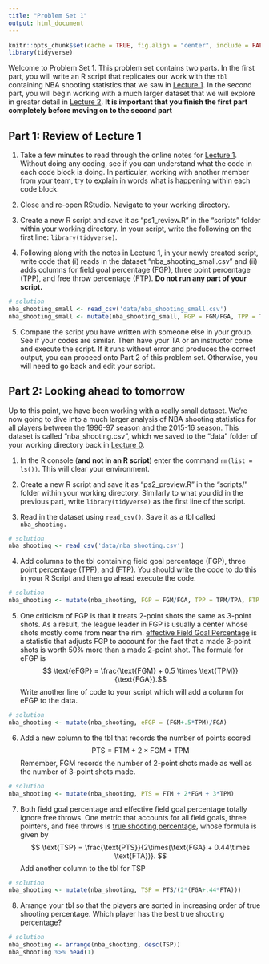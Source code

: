 ```yaml
---
title: "Problem Set 1"
output: html_document
---
```


```r
knitr::opts_chunk$set(cache = TRUE, fig.align = "center", include = FALSE) # set include = TRUE to see solutions in knitted RMarkdown
library(tidyverse)
```

Welcome to Problem Set 1. This problem set contains two parts. In the first part, you will write an R script that replicates our work with the `tbl` containing NBA shooting statistics that we saw in [Lecture 1](lecture1.html). In the second part, you will begin working with a much larger dataset that we will explore in greater detail in [Lecture 2](lecture2.html). **It is important that you finish the first part completely before moving on to the second part**

## Part 1: Review of Lecture 1

1. Take a few minutes to read through the online notes for [Lecture 1](lecture1.html). Without doing any coding, see if you can understand what the code in each code block is doing. In particular, working with another member from your team, try to explain in words what is happening within each code block.

2. Close and re-open RStudio. Navigate to your working directory.

3. Create a new R script and save it as "ps1_review.R" in the "scripts" folder within your working directory. In your script, write the following on the first line: `library(tidyverse)`.

4. Following along with the notes in Lecture 1, in your newly created script, write code that (i) reads in the dataset "nba_shooting_small.csv" and (ii) adds columns for field goal percentage (FGP), three point percentage (TPP), and free throw percentage (FTP). **Do not run any part of your script.**

```r
# solution
nba_shooting_small <- read_csv('data/nba_shooting_small.csv')
nba_shooting_small <- mutate(nba_shooting_small, FGP = FGM/FGA, TPP = TPM/TPA, FTP = FTM/FTA)
```

5. Compare the script you have written with someone else in your group. See if your codes are similar. Then have your TA or an instructor come and execute the script. If it runs without error and produces the correct output, you can proceed onto Part 2 of this problem set. Otherwise, you will need to go back and edit your script.

## Part 2: Looking ahead to tomorrow

Up to this point, we have been working with a really small dataset. We're now going to dive into a much larger analysis of NBA shooting statistics for all players between the 1996-97 season and the 2015-16 season. This dataset is called "nba_shooting.csv", which we saved to the "data" folder of your working directory back in [Lecture 0](lecture0.html).

1. In the R console (**and not in an R script**) enter the command `rm(list = ls())`. This will clear your environment.

2. Create a new R script and save it as "ps2_preview.R" in the "scripts/" folder within your working directory. Similarly to what you did in the previous part, write `library(tidyverse)` as the first line of the script.

3. Read in the dataset using `read_csv()`. Save it as a tbl called `nba_shooting.`

```r
# solution
nba_shooting <- read_csv('data/nba_shooting.csv')
```

4. Add columns to the tbl containing field goal percentage (FGP), three point percentage (TPP), and (FTP). You should write the code to do this in your R Script and then go ahead execute the code.

```r
# solution
nba_shooting <- mutate(nba_shooting, FGP = FGM/FGA, TPP = TPM/TPA, FTP = FTM/FTA)
```

5. One criticism of FGP is that it treats 2-point shots the same as 3-point shots. As a result, the league leader in FGP is usually a center whose shots mostly come from near the rim.
[effective Field Goal Percentage](https://en.wikipedia.org/wiki/Effective_field_goal_percentage) is a statistic that adjusts FGP to account for the fact that a made 3-point shots is worth 50% more than a made 2-point shot. The formula for eFGP is
$$ \text{eFGP} = \frac{\text{FGM} + 0.5 \times \text{TPM}}{\text{FGA}}.$$
Write another line of code to your script which will add a column for eFGP to the data. 

```r
# solution
nba_shooting <- mutate(nba_shooting, eFGP = (FGM+.5*TPM)/FGA)
```

6. Add a new column to the tbl that records the number of points scored
$$
\text{PTS} = \text{FTM} + 2 \times \text{FGM} + \text{TPM}
$$
Remember, FGM records the number of 2-point shots made as well as the number of 3-point shots made.

```r
# solution
nba_shooting <- mutate(nba_shooting, PTS = FTM + 2*FGM + 3*TPM)
```

7. Both field goal percentage and effective field goal percentage totally ignore free throws. One metric that accounts for all field goals, three pointers, and free throws is [true shooting percentage](https://en.wikipedia.org/wiki/True_shooting_percentage), whose formula is given by
$$
\text{TSP} = \frac{\text{PTS}}{2\times(\text{FGA} + 0.44\times \text{FTA})}.
$$
Add another column to the tbl for TSP

```r
# solution
nba_shooting <- mutate(nba_shooting, TSP = PTS/(2*(FGA+.44*FTA)))
```

8. Arrange your tbl so that the players are sorted in increasing order of true shooting percentage. Which player has the best true shooting percentage?

```r
# solution
nba_shooting <- arrange(nba_shooting, desc(TSP))
nba_shooting %>% head(1)
```
